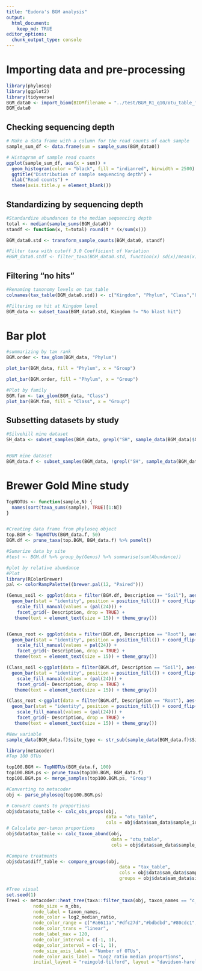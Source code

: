 ```yaml
---
title: "Eudora's BGM analysis"
output:
  html_document: 
    keep_md: TRUE
editor_options: 
  chunk_output_type: console
---
```


# Importing data and pre-processing

```r
library(phyloseq)
library(ggplot2)
library(tidyverse)
BGM_data0 <- import_biom(BIOMfilename = "../test/BGM_R1_q10/otu_table_fungi.biom")
BGM_data0
```

## Checking sequencing depth

```r
# Make a data frame with a column for the read counts of each sample
sample_sum_df <- data.frame(sum = sample_sums(BGM_data0))

# Histogram of sample read counts
ggplot(sample_sum_df, aes(x = sum)) + 
  geom_histogram(color = "black", fill = "indianred", binwidth = 2500) +
  ggtitle("Distribution of sample sequencing depth") + 
  xlab("Read counts") +
  theme(axis.title.y = element_blank())
```

## Standardizing by sequencing depth

```r
#Standardize abundances to the median sequencing depth
total <- median(sample_sums(BGM_data0))
standf <- function(x, t=total) round(t * (x/sum(x)))

BGM_data0.std <- transform_sample_counts(BGM_data0, standf)

#Filter taxa with cutoff 3.0 Coefficient of Variation
#BGM_data0.stdf <- filter_taxa(BGM_data0.std, function(x) sd(x)/mean(x) > 3.0, TRUE)
```

## Filtering "no hits"

```r
#Renaming taxonomy levels on tax_table
colnames(tax_table(BGM_data0.std)) <- c("Kingdom", "Phylum", "Class","Order", "Family", "Genus", "Species")

#Filtering no hit at Kingdom level
BGM_data <- subset_taxa(BGM_data0.std, Kingdom != "No blast hit")
```

# Bar plot

```r
#summarizing by tax rank
BGM.order <- tax_glom(BGM_data, "Phylum")

plot_bar(BGM_data, fill = "Phylum", x = "Group")

plot_bar(BGM.order, fill = "Phylum", x = "Group")

#Plot by family
BGM.fam <- tax_glom(BGM_data, "Class")
plot_bar(BGM.fam, fill = "Class", x = "Group")

```

## Subsetting datasets by study
```r
#Silvehill mine dataset
SH_data <- subset_samples(BGM_data, grepl("SH", sample_data(BGM_data)$Group))


#BGM mine dataset
BGM_data.f <- subset_samples(BGM_data, !grepl("SH", sample_data(BGM_data)$Group))
```

# Brewer Gold Mine study

```r
TopNOTUs <- function(sample,N) {
  names(sort(taxa_sums(sample), TRUE)[1:N])
}


#Creating data frame from phyloseq object
top.BGM <- TopNOTUs(BGM_data.f, 50)
BGM.df <- prune_taxa(top.BGM, BGM_data.f) %>% psmelt()

#Sumarize data by site 
#test <- BGM.df %>% group_by(Genus) %>% summarise(sum(Abundance))

#plot by relative abundance
#Plot
library(RColorBrewer)
pal <- colorRampPalette((brewer.pal(12, "Paired")))

(Genus_soil <- ggplot(data = filter(BGM.df, Description == "Soil"), aes(Group, Abundance, fill = Genus)) +
  geom_bar(stat = "identity", position = position_fill()) + coord_flip() +
    scale_fill_manual(values = (pal(24))) + 
    facet_grid(~ Description, drop = TRUE) +
   theme(text = element_text(size = 15)) + theme_gray())


(Genus_root <- ggplot(data = filter(BGM.df, Description == "Root"), aes(Group, Abundance, fill = Genus)) +
  geom_bar(stat = "identity", position = position_fill()) + coord_flip() +
    scale_fill_manual(values = pal(24)) + 
    facet_grid(~ Description, drop = TRUE) +
   theme(text = element_text(size = 15)) + theme_gray())

(Class_soil <-ggplot(data = filter(BGM.df, Description == "Soil"), aes(Group, Abundance, fill = Class)) +
  geom_bar(stat = "identity", position = position_fill()) + coord_flip() +
    scale_fill_manual(values = (pal(24))) + 
    facet_grid(~ Description, drop = TRUE) +
   theme(text = element_text(size = 15)) + theme_gray())

(Class_root <-ggplot(data = filter(BGM.df, Description == "Root"), aes(Group, Abundance, fill = Class)) +
  geom_bar(stat = "identity", position = position_fill()) + coord_flip() +
    scale_fill_manual(values = (pal(24))) + 
    facet_grid(~ Description, drop = TRUE) +
   theme(text = element_text(size = 15)) + theme_gray())
```

```r
#New variable
sample_data(BGM_data.f)$site_type <- str_sub(sample_data(BGM_data.f)$Site, 1,2)

library(metacoder)
#Top 100 OTUs

top100.BGM <- TopNOTUs(BGM_data.f, 100)
top100.BGM.ps <- prune_taxa(top100.BGM, BGM_data.f)
top100.BGM.ps <- merge_samples(top100.BGM.ps, "Group")

#Converting to metacoder
obj <- parse_phyloseq(top100.BGM.ps)

# Convert counts to proportions
obj$data$otu_table <- calc_obs_props(obj,
                                     data = "otu_table",
                                     cols = obj$data$sam_data$sample_ids)
# Calculate per-taxon proportions
obj$data$tax_table <- calc_taxon_abund(obj,
                                       data = "otu_table",
                                       cols = obj$data$sam_data$sample_ids)

#Compare treatments
obj$data$diff_table <- compare_groups(obj,
                                          data = "tax_table",
                                          cols = obj$data$sam_data$sample_ids,
                                          groups = obj$data$sam_data$site_type)

#Tree visual
set.seed(1)
Tree1 <- metacoder::heat_tree(taxa::filter_taxa(obj, taxon_names == "c__Agaricomycetes", subtaxa = TRUE),
          node_size = n_obs, 
          node_label = taxon_names,
          node_color = log2_median_ratio,
          node_color_range = c("#a6611a","#dfc27d","#bdbdbd","#80cdc1","#018571"), 
          node_color_trans = "linear",
          node_label_max = 120,
          node_color_interval = c(-1, 1),
          edge_color_interval = c(-1, 1),
          node_size_axis_label = "Number of OTUs",
          node_color_axis_label = "Log2 ratio median proportions",
          initial_layout = "reingold-tilford", layout = "davidson-harel")
```

